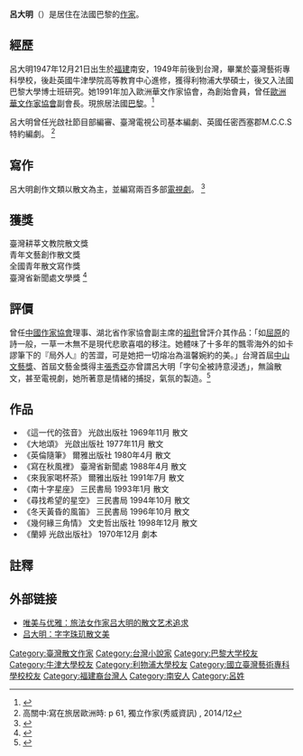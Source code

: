 
{{Infobox writer
| name         = 呂大明
| image        =
| imagesize    =
| caption      =
| pseudonym    =
| birthname    =
| birthdate    = {{birth date and age|1947|12|21}}
| birthplace   = {{ROC|福建省}}[[南安縣|南安縣]]
| deathdate    =
| deathplace   =
| residence    = {{FRA}}[[巴黎|巴黎]]
| occupation   = [[作家|作家]]
| nationality  = {{ROC}}
| alma_mater   = [[臺灣藝術專科學校|臺灣藝術專科學校]]<br>[[牛津學院|牛津學院]]<br>[[利物浦大學|利物浦大學]]<br>[[巴黎大學|巴黎大學]]
| period       =
| genre        =
| subject      = [[散文|散文]]
| movement     =
| notableworks = 《這一代的弦音》<br>《大地頌》<br>《英倫隨筆》<br>《寫在秋風裡》<br>《來我家喝杯茶》<br>《南十字星座》<br>《尋找希望的星空》<br>《冬天黃昏的風笛》<br>《幾何緣三角情》<br>《蘭婷》
| spouse       =
| partner      =
| children     =
| relatives    =
| influences   =
| influenced   =
| awards       = 臺灣耕莘文教院散文獎 <br> 青年文藝創作散文獎 <br> 全國青年散文寫作獎 <br> 臺灣省新聞處文學獎

| signature    =
| website     =
}}

'''呂大明'''（{{bd|1947年|12月21日||}}）是居住在法國巴黎的[[作家|作家]]。

== 經歷 ==

呂大明1947年12月21日出生於[[福建|福建]]南安，1949年前後到台灣，畢業於臺灣藝術專科學校，後赴英國牛津學院高等教育中心進修，獲得利物浦大學碩士，後又入法國巴黎大學博士班研究。她1991年加入歐洲華文作家協會，為創始會員，曾任[[歐洲華文作家協會|歐洲華文作家協會]]副會長。現旅居法國[[巴黎|巴黎]]。<ref>{{Cite web |url=http://course.mingdao.edu.tw/md_literature/script/slides/%E5%91%82%E5%A4%A7%E6%98%8E-1.html |title=現代文學館數位典藏 » 作家手稿 » 呂大明 |accessdate=2016-06-09 |archive-date=2017-01-11 |archive-url=https://web.archive.org/web/20170111125045/http://course.mingdao.edu.tw/md_literature/script/slides/%E5%91%82%E5%A4%A7%E6%98%8E-1.html |dead-url=no }}</ref>

呂大明曾任光啟社節目部編審、臺灣電視公司基本編劇、英國任密西塞郡M.C.C.S特約編劇。
<ref>高關中:寫在旅居歐洲時: p 61, 獨立作家(秀威資訊) , 2014/12 </ref>

== 寫作 ==

呂大明創作文類以散文為主，並編寫兩百多部[[電視劇|電視劇]]。
<ref>{{Cite web |url=http://ndltd.ncl.edu.tw/cgi-bin/gs32/gsweb.cgi/login?o=dnclcdr&s=id=%22101NCYU5045015%22.&searchmode=basic |title=祝永貞:呂大明散文研究 |accessdate=2016-06-09 |archive-date=2017-01-11 |archive-url=https://web.archive.org/web/20170111144509/http://ndltd.ncl.edu.tw/cgi-bin/gs32/gsweb.cgi/login?o=dnclcdr&s=id=%22101NCYU5045015%22.&searchmode=basic |dead-url=no }}</ref>

== 獲獎 ==

臺灣耕莘文教院散文獎 <br> 青年文藝創作散文獎 <br> 全國青年散文寫作獎 <br> 臺灣省新聞處文學獎
<ref>{{Cite web |url=http://www.chinesen.de/index.php/2010-03-05-21-38-51/2010-03-05-21-39-04/1373-2015-05-14-14-27-08 |title=吕大明：字字珠玑散文美 |accessdate=2016-06-09 |archive-date=2020-11-27 |archive-url=https://web.archive.org/web/20201127223753/http://chinesen.de/index.php/2010-03-05-21-38-51/2010-03-05-21-39-04/1373-2015-05-14-14-27-08 |dead-url=no }}</ref>

== 評價 ==

曾任[[中國作家協會|中國作家協會]]理事、湖北省作家協會副主席的[[祖慰|祖慰]]曾評介其作品：「如[[屈原|屈原]]的詩一般，一草一木無不是現代悲歌喜唱的移注。她體味了十多年的飄零海外的如卡謬筆下的『局外人』的苦澀，可是她把一切熔冶為溫馨婉約的美。」台灣首屆[[中山文藝獎|中山文藝獎]]、首屆文藝金獎得主[[張秀亞|張秀亞]]亦曾謂呂大明「字句全被詩意浸透」，無論散文，甚至電視劇，她所著意是情緒的捕捉，氣氛的製造。<ref>{{Cite web |url=http://www3.nmtl.gov.tw/Writer2/writer_detail.php?id=466 |title=國立台灣文學館 > 吕大明 |accessdate=2016-06-09 |archive-date=2017-01-11 |archive-url=https://web.archive.org/web/20170111121400/http://www3.nmtl.gov.tw/Writer2/writer_detail.php?id=466 |dead-url=no }}</ref>

== 作品 ==

* 《這一代的弦音》   光啟出版社       1969年11月    散文
* 《大地頌》            光啟出版社       1977年11月    散文
* 《英倫隨筆》           爾雅出版社       1980年4月      散文
* 《寫在秋風裡》       臺灣省新聞處   1988年4月      散文
* 《來我家喝杯茶》   爾雅出版社       1991年7月      散文
* 《南十字星座》        三民書局            1993年1月      散文
* 《尋找希望的星空》    三民書局            1994年10月    散文
* 《冬天黃昏的風笛》  三民書局            1996年10月    散文
* 《幾何緣三角情》   文史哲出版社   1998年12月    散文
* 《蘭婷 光啟出版社》       1970年12月    劇本

== 註釋 ==

<references />

== 外部链接 ==
*[https://web.archive.org/web/20161229153205/http://www.niubb.net/yuedu/2013/0403/35231.html 唯美与优雅：旅法女作家吕大明的散文艺术追求]
*[http://www.chinesen.de/index.php/2010-03-05-21-38-51/2010-03-05-21-39-04/1373-2015-05-14-14-27-08 吕大明：字字珠玑散文美]{{Wayback|url=http://www.chinesen.de/index.php/2010-03-05-21-38-51/2010-03-05-21-39-04/1373-2015-05-14-14-27-08 |date=20201127223753 }}

{{Normdaten}}

{{DEFAULTSORT:L呂}}
[[Category:臺灣散文作家|Category:臺灣散文作家]]
[[Category:台灣小說家|Category:台灣小說家]]
[[Category:巴黎大学校友|Category:巴黎大学校友]]
[[Category:牛津大學校友|Category:牛津大學校友]]
[[Category:利物浦大學校友|Category:利物浦大學校友]]
[[Category:國立臺灣藝術專科學校校友|Category:國立臺灣藝術專科學校校友]]
[[Category:福建裔台灣人|Category:福建裔台灣人]]
[[Category:南安人|Category:南安人]]
[[Category:呂姓|Category:呂姓]]